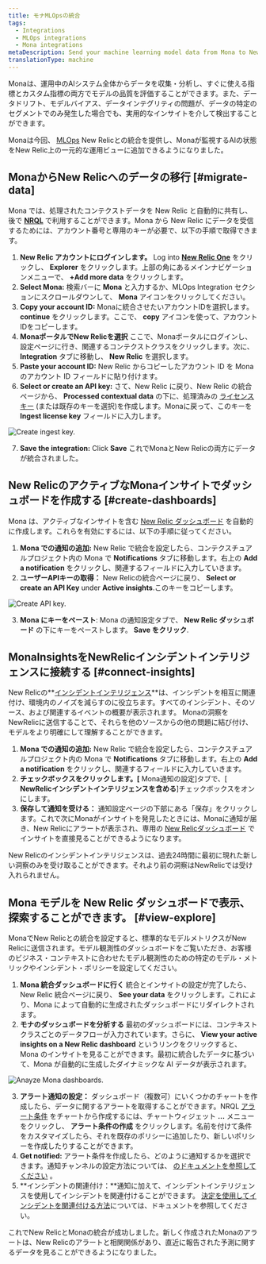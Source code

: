 ```yaml
---
title: モナMLOpsの統合
tags:
  - Integrations
  - MLOps integrations
  - Mona integrations
metaDescription: Send your machine learning model data from Mona to New Relic to understand your model's performance.
translationType: machine
---
```





Monaは、運用中のAIシステム全体からデータを収集・分析し、すぐに使える指標とカスタム指標の両方でモデルの品質を評価することができます。また、データドリフト、モデルバイアス、データインテグリティの問題が、データの特定のセグメントでのみ発生した場合でも、実用的なインサイトを介して検出することができます。

Monaは今回、 [MLOps](/docs/alerts-applied-intelligence/mlops/get-started/intro-mlops/) New Relicとの統合を提供し、Monaが監視するAIの状態をNew Relic上の一元的な運用ビューに追加できるようになりました。

## MonaからNew Relicへのデータの移行 [#migrate-data]

Mona では、処理されたコンテクストデータを New Relic と自動的に共有し、後で **[NRQL](/docs/query-your-data/nrql-new-relic-query-language/get-started/nrql-syntax-clauses-functions/)** で利用することができます。Mona から New Relic にデータを受信するためには、アカウント番号と専用のキーが必要で、以下の手順で取得できます。

1. **New Relic アカウントにログインします。** Log into **[New Relic One](https://one.newrelic.com)** をクリックし、 **Explorer** をクリックします。上部の角にあるメインナビゲーションメニューで、 **+Add more data** をクリックします。
2. **Select Mona:** 検索バーに **Mona** と入力するか、MLOps Integration セクションにスクロールダウンして、 **Mona** アイコンをクリックしてください。
3. **Copy your account ID:** Monaに統合させたいアカウントIDを選択します。 **continue** をクリックします。ここで、 **copy** アイコンを使って、アカウントIDをコピーします。
4. **MonaポータルでNew Relicを選択** ここで、Monaポータルにログインし、設定ページに行き、関連するコンテクストクラスをクリックします。次に、 **Integration** タブに移動し、 **New Relic** を選択します。
5. **Paste your account ID:** New Relic からコピーしたアカウント ID を Mona のアカウント ID フィールドに貼り付けます。
6. **Select or create an API key:** さて、New Relic に戻り、New Relic の統合ページから、 **Processed contextual data** の下に、処理済みの [ライセンスキー](/docs/apis/intro-apis/new-relic-api-keys/#ingest-license-key) (または既存のキーを選択)を作成します。Monaに戻って、このキーを **Ingest license key** フィールドに入力します。

<img
  title="Create ingest key"
  alt="Create ingest key."
  src={mona01}
/>

7. **Save the integration:** Click **Save** これでMonaとNew Relicの両方にデータが統合されました。

## New RelicのアクティブなMonaインサイトでダッシュボードを作成する [#create-dashboards]

Mona は、アクティブなインサイトを含む [New Relic ダッシュボード](/docs/query-your-data/explore-query-data/dashboards/introduction-dashboards/) を自動的に作成します。これらを有効にするには、以下の手順に従ってください。

1. **Mona での通知の追加:** New Relic で統合を設定したら、コンテクスチュアルプロジェクト内の Mona で **Notifications** タブに移動します。右上の **Add a notification** をクリックし、関連するフィールドに入力していきます。
2. **ユーザーAPIキーの取得：** New Relicの統合ページに戻り、 **Select or create an API Key** under **Active insights**.このキーをコピーします。

<img
  title="Create API key"
  alt="Create API key."
  src={mona02}
/>

3. **Mona にキーをペースト**: Mona の通知設定タブで、 **New Relic ダッシュボード** の下にキーをペーストします。 **Save をクリック**.

## MonaInsightsをNewRelicインシデントインテリジェンスに接続する [#connect-insights]

New Relicの**[インシデントインテリジェンス](/docs/alerts-applied-intelligence/applied-intelligence/incident-intelligence/get-started-incident-intelligence/#get-started)**は、インシデントを相互に関連付け、環境内のノイズを減らすのに役立ちます。すべてのインシデント、そのソース、および関連するイベントの概要が表示されます。 Monaの洞察をNewRelicに送信することで、それらを他のソースからの他の問題に結び付け、モデルをより明確にして理解することができます。

1. **Mona での通知の追加:** New Relic で統合を設定したら、コンテクスチュアルプロジェクト内の Mona で **Notifications** タブに移動します。右上の **Add a notification** をクリックし、関連するフィールドに入力していきます。
2. **チェックボックスをクリックします。\[** Mona通知の設定]タブで、\[ **NewRelicインシデントインテリジェンスを含める**]チェックボックスをオンにします。
3. **保存して通知を受ける：** 通知設定ページの下部にある「保存」をクリックします。これで次にMonaがインサイトを発見したときには、Monaに通知が届き、New Relicにアラートが表示され、専用の [New Relicダッシュボード](/docs/query-your-data/explore-query-data/dashboards/introduction-dashboards/) でインサイトを直接見ることができるようになります。

<Callout variant="Sending Older Insights">
  New Relicのインシデントインテリジェンスは、過去24時間に最初に現れた新しい洞察のみを受け取ることができます。それより前の洞察はNewRelicでは受け入れられません。
</Callout>

## Mona モデルを New Relic ダッシュボードで表示、探索することができます。 [#view-explore]

MonaでNew Relicとの統合を設定すると、標準的なモデルメトリクスがNew Relicに送信されます。モデル観測性のダッシュボードをご覧いただき、お客様のビジネス・コンテキストに合わせたモデル観測性のための特定のモデル・メトリックやインシデント・ポリシーを設定してください。

1. **Mona 統合ダッシュボードに行く** 統合とインサイトの設定が完了したら、New Relic 統合ページに戻り、 **See your data** をクリックします。これにより、Mona によって自動的に生成されたダッシュボードにリダイレクトされます。
2. **モナのダッシュボードを分析する** 最初のダッシュボードには、コンテキストクラスごとのデータフローが入力されています。さらに、 **View your active insights on a New Relic dashboard** というリンクをクリックすると、Mona のインサイトを見ることができます。最初に統合したデータに基づいて、Mona が自動的に生成したダイナミックな AI データが表示されます。

<img
  title="Anayze Mona dashboards"
  alt="Anayze Mona dashboards."
  src={mona03}
/>

3. **アラート通知の設定：** ダッシュボード（複数可）にいくつかのチャートを作成したら、データに関するアラートを取得することができます。NRQL [アラート条件](/docs/alerts-applied-intelligence/new-relic-alerts/alert-conditions/create-alert-conditions/) をチャートから作成するには、チャートウィジェット **...** メニューをクリックし、 **アラート条件の作成** をクリックします。名前を付けて条件をカスタマイズしたら、それを既存のポリシーに追加したり、新しいポリシーを作成したりすることができます。
4. **Get notified:** アラート条件を作成したら、どのように通知するかを選択できます。通知チャンネルの設定方法については、 [のドキュメントを参照してください](/docs/alerts-applied-intelligence/new-relic-alerts/alert-notifications/notification-channels-control-where-send-alerts/) 。
5. **インシデントの関連付け：**通知に加えて、インシデントインテリジェンスを使用してインシデントを関連付けることができます。 [決定を使用してインシデントを関連付ける方法](/docs/alerts-applied-intelligence/applied-intelligence/incident-intelligence/change-applied-intelligence-correlation-logic-decisions/)については、ドキュメントを参照してください。

これでNew RelicとMonaの統合が成功しました。新しく作成されたMonaのアラートは、New Relicのアラートと相関関係があり、直近に報告された予測に関するデータを見ることができるようになりました。